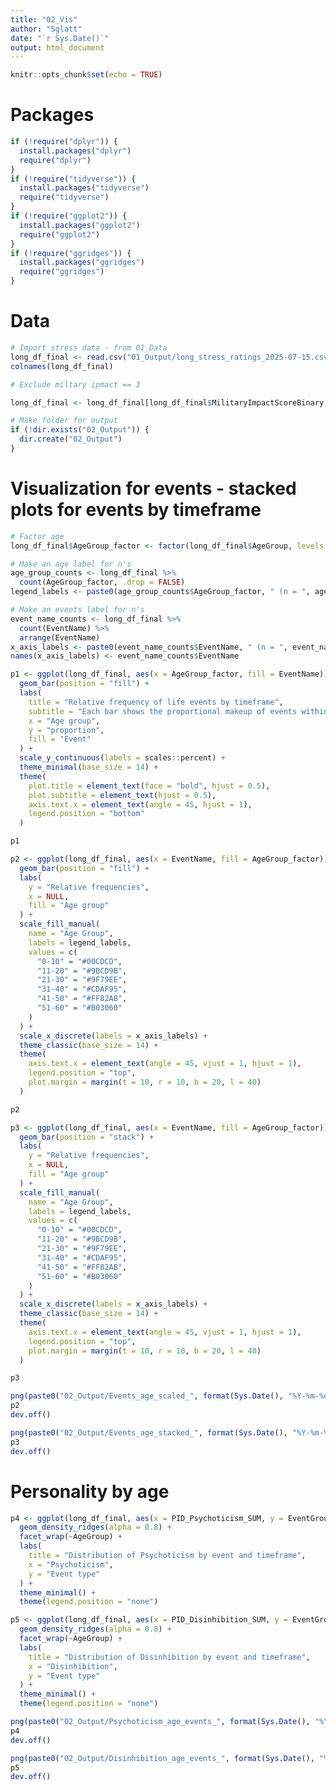 ```yaml
---
title: "02_Vis"
author: "Sglatt"
date: "`r Sys.Date()`"
output: html_document
---
```


```r
knitr::opts_chunk$set(echo = TRUE)
```

# Packages
```r
if (!require("dplyr")) {
  install.packages("dplyr")
  require("dplyr")
}
if (!require("tidyverse")) {
  install.packages("tidyverse")
  require("tidyverse")
}
if (!require("ggplot2")) {
  install.packages("ggplot2")
  require("ggplot2")
}
if (!require("ggridges")) {
  install.packages("ggridges")
  require("ggridges")
}
```

# Data 
```r
# Import stress data - from 01_Data
long_df_final <- read.csv("01_Output/long_stress_ratings_2025-07-15.csv")
colnames(long_df_final)

# Exclude miltary ipmact == 3

long_df_final <- long_df_final[long_df_final$MilitaryImpactScoreBinary != 3, ]

# Make folder for output
if (!dir.exists("02_Output")) {
  dir.create("02_Output")
}
```

# Visualization for events - stacked plots for events by timeframe
```r
# Factor age
long_df_final$AgeGroup_factor <- factor(long_df_final$AgeGroup, levels = c("0-10", "11-20", "21-30", "31-40", "41-50", "51-60"))

# Make an age label for n's
age_group_counts <- long_df_final %>%
  count(AgeGroup_factor, .drop = FALSE)
legend_labels <- paste0(age_group_counts$AgeGroup_factor, " (n = ", age_group_counts$n, ")")

# Make an events label for n's
event_name_counts <- long_df_final %>%
  count(EventName) %>%
  arrange(EventName)
x_axis_labels <- paste0(event_name_counts$EventName, " (n = ", event_name_counts$n, ")")
names(x_axis_labels) <- event_name_counts$EventName

p1 <- ggplot(long_df_final, aes(x = AgeGroup_factor, fill = EventName)) +
  geom_bar(position = "fill") +
  labs(
    title = "Relative frequency of life events by timeframe",
    subtitle = "Each bar shows the proportional makeup of events within an age group",
    x = "Age group",
    y = "proportion",
    fill = "Event"
  ) +
  scale_y_continuous(labels = scales::percent) +
  theme_minimal(base_size = 14) +
  theme(
    plot.title = element_text(face = "bold", hjust = 0.5),
    plot.subtitle = element_text(hjust = 0.5),
    axis.text.x = element_text(angle = 45, hjust = 1),
    legend.position = "bottom"
  )

p1

p2 <- ggplot(long_df_final, aes(x = EventName, fill = AgeGroup_factor)) +
  geom_bar(position = "fill") +
  labs(
    y = "Relative frequencies",
    x = NULL,
    fill = "Age group"
  ) +
  scale_fill_manual(
    name = "Age Group",
    labels = legend_labels,
    values = c(
      "0-10" = "#00CDCD",
      "11-20" = "#9BCD9B",
      "21-30" = "#9F79EE",
      "31-40" = "#CDAF95",
      "41-50" = "#FF82AB",
      "51-60" = "#B03060"
    )
  ) +
  scale_x_discrete(labels = x_axis_labels) +
  theme_classic(base_size = 14) +
  theme(
    axis.text.x = element_text(angle = 45, vjust = 1, hjust = 1),
    legend.position = "top",
    plot.margin = margin(t = 10, r = 10, b = 20, l = 40)
  )

p2

p3 <- ggplot(long_df_final, aes(x = EventName, fill = AgeGroup_factor)) +
  geom_bar(position = "stack") +
  labs(
    y = "Relative frequencies",
    x = NULL,
    fill = "Age group"
  ) +
  scale_fill_manual(
    name = "Age Group",
    labels = legend_labels,
    values = c(
      "0-10" = "#00CDCD",
      "11-20" = "#9BCD9B",
      "21-30" = "#9F79EE",
      "31-40" = "#CDAF95",
      "41-50" = "#FF82AB",
      "51-60" = "#B03060"
    )
  ) +
  scale_x_discrete(labels = x_axis_labels) +
  theme_classic(base_size = 14) +
  theme(
    axis.text.x = element_text(angle = 45, vjust = 1, hjust = 1),
    legend.position = "top",
    plot.margin = margin(t = 10, r = 10, b = 20, l = 40)
  )

p3

png(paste0("02_Output/Events_age_scaled_", format(Sys.Date(), "%Y-%m-%d"), ".png"), units = "in", width = 20, height = 10, res = 300)
p2
dev.off()

png(paste0("02_Output/Events_age_stacked_", format(Sys.Date(), "%Y-%m-%d"), ".png"), units = "in", width = 20, height = 10, res = 300)
p3
dev.off()
```

# Personality by age
```r
p4 <- ggplot(long_df_final, aes(x = PID_Psychoticism_SUM, y = EventGroup, fill = EventGroup)) +
  geom_density_ridges(alpha = 0.8) +
  facet_wrap(~AgeGroup) +
  labs(
    title = "Distribution of Psychoticism by event and timeframe",
    x = "Psychoticism",
    y = "Event type"
  ) +
  theme_minimal() +
  theme(legend.position = "none")

p5 <- ggplot(long_df_final, aes(x = PID_Disinhibition_SUM, y = EventGroup, fill = EventGroup)) +
  geom_density_ridges(alpha = 0.8) +
  facet_wrap(~AgeGroup) +
  labs(
    title = "Distribution of Disinhibition by event and timeframe",
    x = "Disinhibition",
    y = "Event type"
  ) +
  theme_minimal() +
  theme(legend.position = "none")

png(paste0("02_Output/Psychoticism_age_events_", format(Sys.Date(), "%Y-%m-%d"), ".png"), units = "in", width = 10, height = 8, res = 300)
p4
dev.off()

png(paste0("02_Output/Disinhibition_age_events_", format(Sys.Date(), "%Y-%m-%d"), ".png"), units = "in", width = 10, height = 8, res = 300)
p5
dev.off()
```
